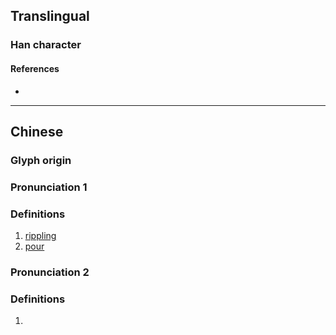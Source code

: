 {{character info}}
==Translingual==

===Han character===
{{Han char|rn=85|rad=水|as=12|sn=15|four=38140|canj=EFBK|ids=⿰氵敝}}

====References====
* {{Han ref|kx=0648.290|dkj=18220|dj=1058.150|hdz=31721.070|uh=6F4E|ud=28494|bh=E276|bd=57974}}

----

==Chinese==
{{zh-forms}}

===Glyph origin===
{{Han etym}}

===Pronunciation 1===
{{zh-pron
|m=pì
|c=pit3
|mc=1
|oc=1
|ma=
|cat=a,v
}}

===Definitions===
{{zh-hanzi}}

# [[rippling]]
# [[pour]]

===Pronunciation 2===
{{zh-pron
|m=piē
|c=
|mc=2
|oc=2
|cat=a
}}

===Definitions===
{{zh-hanzi}}

# {{zh-only|潎洌}}